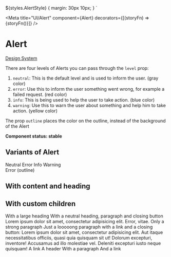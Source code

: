 
  ${styles.AlertStyle} {
    margin: 30px 10px;
  }
`

<Meta
  title="UI/Alert"
  component={Alert}
  decorators={[(storyFn) => <Decorator>{storyFn()}</Decorator>]}
/>

# Alert

[Design System](https://designsystem.amsterdam.nl/7awj1hc9f/p/901ede-alert)

There are four levels of Alerts you can pass through the `level` prop:

1. `neutral`: This is the default level and is used to inform the user. (gray color)
2. `error`: Use this to inform the user something went wrong, for example a failed request. (red color)
3. `info`: This is being used to help the user to take action. (blue color)
4. `warning`: Use this to warn the user about something and help him to take action. (yellow color)

The prop `outline` places the color on the outline, instead of the background of the Alert

**Component status: stable**

## Variants of Alert

<Preview>
  <Story name="Variants">
    <Fragment>
      <Alert>Neutral</Alert>
      <Alert level="error">Error</Alert>
      <Alert level="info">Info</Alert>
      <Alert level="warning">Warning</Alert>
      <br />
      <Alert level="error" outline>
        Error (outline)
      </Alert>
    </Fragment>
  </Story>
</Preview>

## With content and heading

<Preview>
  <Story name="With content and heading">
    <Fragment>
      <Alert
        level="neutral"
        heading="With a heading and content"
        content="Lorem ipsum dolor sit amet, consectetur adipisicing elit."
      />
      <Alert
        dismissible
        level="error"
        content="Without header, with close button"
        outline
      />
      <Alert
        dismissible
        level="info"
        heading="With a heading, content and close button"
        content="Lorem ipsum dolor sit amet, consectetur adipisicing elit."
      />
    </Fragment>
  </Story>
</Preview>

## With custom children

<Preview>
  <Story name="With custom children">
    <Fragment>
      <Alert level="neutral">
        <Heading>With a large heading</Heading>
      </Alert>
      <Alert level="error" dismissible>
        <Heading forwardedAs="h2">
          With a neutral heading, paragraph and closing button
        </Heading>
        <Paragraph>
          Lorem ipsum dolor sit amet, consectetur adipisicing elit. Error,
          vitae.
        </Paragraph>
      </Alert>
      <Alert level="warning">
        <Paragraph strong>Only a strong paragraph</Paragraph>
      </Alert>
      <Alert level="info" dismissible>
        <Paragraph>
          Just a looooong paragraph with a link and a closing button: Lorem
          ipsum dolor sit amet, consectetur adipisicing elit. Aut itaque
          necessitatibus officiis, quasi quia quisquam sit ut! Dolorum
          excepturi, inventore! Accusamus ad illo molestiae vel. Deleniti
          excepturi iusto neque quisquam!
        </Paragraph>
        <Link href="/" variant="with-chevron" darkBackground>
          A link
        </Link>
      </Alert>
      <Alert level="error" dismissible outline>
        <Heading as="h3">A header</Heading>
        <Paragraph>With a paragraph</Paragraph>
        <Link href="/" variant="with-chevron">
          And a link
        </Link>
      </Alert>
    </Fragment>
  </Story>
</Preview>
